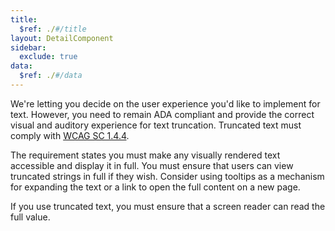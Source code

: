 ```yaml
---
title:
  $ref: ./#/title
layout: DetailComponent
sidebar:
  exclude: true
data:
  $ref: ./#/data
---
```


We're letting you decide on the user experience you'd like to implement for text. However, you need to remain ADA compliant and provide the correct visual and auditory experience for text truncation. Truncated text must comply with [WCAG SC 1.4.4](https://www.w3.org/WAI/WCAG21/Understanding/resize-text.html).

The requirement states you must make any visually rendered text accessible and display it in full. You must ensure that users can view truncated strings in full if they wish. Consider using tooltips as a mechanism for expanding the text or a link to open the full content on a new page.

If you use truncated text, you must ensure that a screen reader can read the full value.
